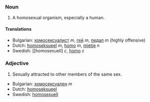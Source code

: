 ===Noun===

# A homosexual organism, especially a human.

====Translations====

*Bulgarian: [[хомосексуалист]] ''m'', [[гей]] ''m'', [[педал]] ''m'' (highly offensive)
*Dutch: [[homoseksueel]] ''m'', [[homo]] ''m'', [[mietje]] ''n''
*Swedish: [[homosexuell] ''c'', [[homo]] ''c''

===Adjective===

# Sexually attracted to other members of the same sex.

*Bulgarian: [[хомосексуален]] ''m''
*Dutch: [[homoseksueel]]
*Swedish: [[homosexuell]]